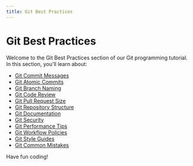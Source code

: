 ```yaml
---
title: Git Best Practices
---
```


# Git Best Practices

Welcome to the Git Best Practices section of our Git programming tutorial. In this section, you'll learn about:

- [Git Commit Messages](./0-git-commit-messages.mdx)
- [Git Atomic Commits](./1-git-atomic-commits.mdx)
- [Git Branch Naming](./2-git-branch-naming.mdx)
- [Git Code Review](./3-git-code-review.mdx)
- [Git Pull Request Size](./4-git-pull-request-size.mdx)
- [Git Repository Structure](./5-git-repository-structure.mdx)
- [Git Documentation](./6-git-documentation.mdx)
- [Git Security](./7-git-security.mdx)
- [Git Performance Tips](./8-git-performance-tips.mdx)
- [Git Workflow Policies](./9-git-workflow-policies.mdx)
- [Git Style Guides](./10-git-style-guides.mdx)
- [Git Common Mistakes](./11-git-common-mistakes.mdx)

Have fun coding!